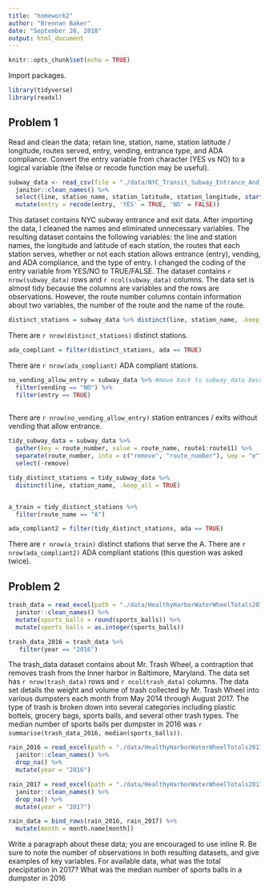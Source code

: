 ```yaml
---
title: "homework2"
author: "Brennan Baker"
date: "September 26, 2018"
output: html_document
---
```


```r
knitr::opts_chunk$set(echo = TRUE)
```

Import packages.
```r
library(tidyverse)
library(readxl)
```

## Problem 1

Read and clean the data; retain line, station, name, station latitude / longitude, routes served, entry, vending, entrance type, and ADA compliance. Convert the entry variable from character (YES vs NO) to a logical variable (the ifelse or recode function may be useful).

```r
subway_data <- read_csv(file = "./data/NYC_Transit_Subway_Entrance_And_Exit_Data.csv") %>% 
  janitor::clean_names() %>% 
  select(line, station_name, station_latitude, station_longitude, starts_with("route"), entry, entrance_type, vending, ada) %>% 
  mutate(entry = recode(entry, 'YES' = TRUE, 'NO' = FALSE))

```

This dataset contains NYC subway entrance and exit data. After importing the data, I cleaned the names and eliminated unnecessary variables. The resulting dataset contains the following variables: the line and station names, the longitude and latitude of each station, the routes that each station serves, whether or not each station allows entrance (entry), vending, and ADA compliance, and the type of entry. I changed the coding of the entry variable from YES/NO to TRUE/FALSE. The dataset contains `r nrow(subway_data)` rows and `r ncol(subway_data)` columns. The data set is almost tidy because the columns are variables and the rows are observations. However, the route number columns contain information about two variables, the number of the route and the name of the route.

```r
distinct_stations = subway_data %>% distinct(line, station_name, .keep_all = TRUE)
```

There are `r nrow(distinct_stations)` distinct stations.

```r
ada_compliant = filter(distinct_stations, ada == TRUE)
```

There are `r nrow(ada_compliant)` ADA compliant stations.

```r
no_vending_allow_entry = subway_data %>% #move back to subway_data because each station has multiple entrances
  filter(vending == "NO") %>% 
  filter(entry == TRUE)
  
```

There are `r nrow(no_vending_allow_entry)` station entrances / exits without vending that allow entrance.

```r
tidy_subway_data = subway_data %>% 
  gather(key = route_number, value = route_name, route1:route11) %>% 
  separate(route_number, into = c("remove", "route_number"), sep = "e") %>% 
  select(-remove)
```

```r
tidy_distinct_stations = tidy_subway_data %>% 
  distinct(line, station_name, .keep_all = TRUE)


a_train = tidy_distinct_stations %>% 
  filter(route_name == "A")

ada_compliant2 = filter(tidy_distinct_stations, ada == TRUE)
```

There are `r nrow(a_train)` distinct stations that serve the A.
There are `r nrow(ada_compliant2)` ADA compliant stations (this question was asked twice).

## Problem 2

```r
trash_data = read_excel(path = "./data/HealthyHarborWaterWheelTotals2017-9-26.xlsx", sheet = "Mr. Trash Wheel", range = cell_cols("A:M")) %>% 
  janitor::clean_names() %>% 
  mutate(sports_balls = round(sports_balls)) %>% 
  mutate(sports_balls = as.integer(sports_balls))

trash_data_2016 = trash_data %>% 
   filter(year == "2016")
```

The trash_data dataset contains about Mr. Trash Wheel, a contraption that removes trash from the Inner harbor in Baltimore, Maryland. The data set has `r nrow(trash_data)` rows and `r ncol(trash_data)` columns. The data set details the weight and volume of trash collected by Mr. Trash Wheel into various dumpsters each month from May 2014 through August 2017. The type of trash is broken down into several categories including plastic bottels, grocery bags, sports balls, and several other trash types. The median number of sports balls per dumpster in 2016 was `r summarise(trash_data_2016, median(sports_balls))`.

```r
rain_2016 = read_excel(path = "./data/HealthyHarborWaterWheelTotals2017-9-26.xlsx", sheet = "2016 Precipitation", range = cell_rows(2:14)) %>% 
  janitor::clean_names() %>%
  drop_na() %>% 
  mutate(year = "2016")

rain_2017 = read_excel(path = "./data/HealthyHarborWaterWheelTotals2017-9-26.xlsx", sheet = "2017 Precipitation", range = cell_rows(2:14)) %>% 
  janitor::clean_names() %>%
  drop_na() %>% 
  mutate(year = "2017")

rain_data = bind_rows(rain_2016, rain_2017) %>% 
  mutate(month = month.name[month])
```


Write a paragraph about these data; you are encouraged to use inline R. Be sure to note the number of observations in both resulting datasets, and give examples of key variables. For available data, what was the total precipitation in 2017? What was the median number of sports balls in a dumpster in 2016 

